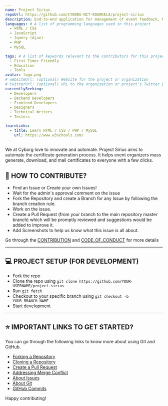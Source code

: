 ```yaml
---
name: Project Sirius
repoUrl: https://github.com/CYBORG-NIT-ROURKELA/project-sirius
description: End-to-end application for management of event feedback, Mass certificate generation, download and mailing.
languages: # A list of programming languages used in this project
  - HTML / CSS
  - JavaScript
  - Jquery (Ajax)
  - PHP
  - MySQL

tags: # A list of keywords relevant to the contributors for this project
  - First Timer Friendly
  - Education
  - Tools
avatar: logo.png
# websiteUrl: (optional) Website for the project or organization
# twitterUrl: (optional) URL to the organization or project's Twitter page
currentlySeeking:
  - Developers
  - Backend Developers
  - Frontend Developers
  - Designers
  - Technical Writers
  - Testers

learnLinks:
  - title: Learn HTML / CSS / PHP / MySQL
    url: https://www.w3schools.com/
---
```


<!-- Divide your content into sections using our handy shortcodes. Each section is optional -->

<Overview>

We at Cyborg love to innovate and automate. Project Sirius aims to automate the certificate generation process. It helps event organizers mass generate, download, and mail certificates to everyone with a few clicks.

</Overview>

<Contributing>

## 🤝 HOW TO CONTRIBUTE?

- Find an Issue or Create your own Issues!
- Wait for the admin's approval comment on the issue
- Fork the Repository and create a Branch for any Issue by following the branch creation rule.
- Work on the issue.
- Create a Pull Request (from your branch to the main repository master branch) which will be promptly reviewed and suggestions would be added to improve it.
- Add Screenshots to help us know what this issue is all about.

Go through the [CONTRIBUTION](https://github.com/CYBORG-NIT-ROURKELA/project-sirius/blob/master/CONTRIBUTING.md) and [CODE_OF_CONDUCT](https://github.com/CYBORG-NIT-ROURKELA/project-sirius/blob/master/CODE_OF_CONDUCT.md) for more details

---

## 💻 PROJECT SETUP (FOR DEVELOPMENT)

- Fork the repo
- Clone the repo using `git clone https://github.com/YOUR-USERNAME/project-sirius`
- Run `git fetch`
- Checkout to your specific branch using `git checkout -b YOUR_BRANCH_NAME`
- Start development

---

## ⭐ IMPORTANT LINKS TO GET STARTED?

You can go through the following links to know more about using Git and GitHub.

- [Forking a Repository](https://help.github.com/en/github/getting-started-with-github/fork-a-repo)
- [Cloning a Repository](https://docs.github.com/en/desktop/contributing-and-collaborating-using-github-desktop/adding-and-cloning-repositories)
- [Create a Pull Request](https://docs.github.com/en/github/collaborating-with-issues-and-pull-requests/creating-a-pull-request)
- [Addressing Merge Conflict](https://docs.github.com/en/github/collaborating-with-issues-and-pull-requests/addressing-merge-conflicts)
- [About Issues](https://docs.github.com/en/github/managing-your-work-on-github/managing-your-work-with-issues)
- [About Git](https://docs.github.com/en/github/using-git)
- [GitHub Commits](https://docs.github.com/en/github/committing-changes-to-your-project)

Happy contributing!

</Contributing>
